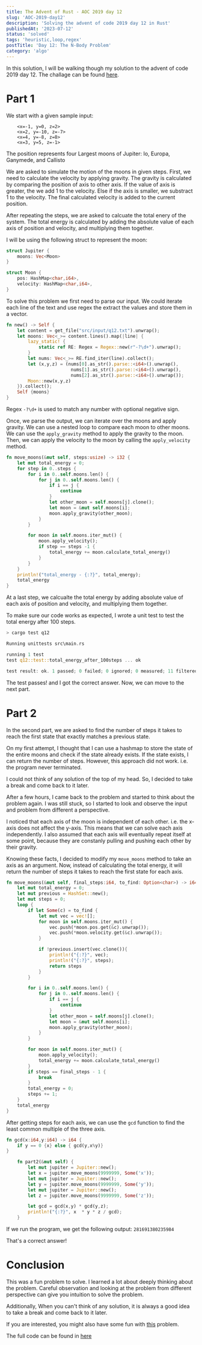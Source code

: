 ```yaml
---
title: The Advent of Rust - AOC 2019 day 12
slug: 'AOC-2019-day12'
description: 'Solving the advent of code 2019 day 12 in Rust'
publishedAt: '2023-07-12'
status: 'solved'
tags: 'heuristic,loop,regex'
postTitle: 'Day 12: The N-Body Problem'
category: 'algo'
---
```


In this solution, I will be walking though my solution to the advent of code 2019 day 12. The challage can be found [here](https://adventofcode.com/2019/day/12).

# Part 1

We start with a given sample input:

```text
    <x=-1, y=0, z=2>
    <x=2, y=-10, z=-7>
    <x=4, y=-8, z=8>
    <x=3, y=5, z=-1>
```

<Information>
  The position represents four Largest moons of Jupiter: Io, Europa, Ganymede,
  and Callisto
</Information>

We are asked to simulate the motion of the moons in given steps. First, we need to calculate the velocity by applying gravity. The gravity is calculated by comparing the position of axis to other axis. If the value of axis is greater, the we add 1 to the velocity. Else if the axis is smaller, we substract 1 to the velocity. The final calculated velocity is added to the current position.

After repeating the steps, we are asked to calcuate the total enery of the system. The total energy is calculated by adding the absolute value of each axis of position and velocity, and multiplying them together.

I will be using the following struct to represent the moon:

```rust
struct Jupiter {
    moons: Vec<Moon>
}

struct Moon {
    pos: HashMap<char,i64>,
    velocity: HashMap<char,i64>,
}
```

To solve this problem we first need to parse our input. We could iterate each line of the text and use regex the extract the values and store them in a vector.

```rust
fn new() -> Self {
    let content = get_file("src/input/q12.txt").unwrap();
    let moons: Vec<_>= content.lines().map(|line| {
        lazy_static! {
            static ref RE: Regex = Regex::new(r"-?\d+").unwrap();
        }
        let nums: Vec<_>= RE.find_iter(line).collect();
        let (x,y,z) = (nums[0].as_str().parse::<i64>().unwrap(),
                        nums[1].as_str().parse::<i64>().unwrap(),
                        nums[2].as_str().parse::<i64>().unwrap());
        Moon::new(x,y,z)
    }).collect();
    Self {moons}
}
```

Regex `-?\d+` is used to match any number with optional negative sign.

Once, we parse the output, we can iterate over the moons and apply gravity. We can use a nested loop to compare each moon to other moons. We can use the `apply_gravity` method to apply the gravity to the moon.
Then, we can apply the velocity to the moon by calling the `apply_velocity` method.

```rust
fn move_moons(&mut self, steps:usize) -> i32 {
    let mut total_energy = 0;
    for step in 0..steps {
        for i in 0..self.moons.len() {
            for j in 0..self.moons.len() {
                if i == j {
                    continue
                }
                let other_moon = self.moons[j].clone();
                let moon = &mut self.moons[i];
                moon.apply_gravity(other_moon);
            }
        }

        for moon in self.moons.iter_mut() {
            moon.apply_velocity();
            if step == steps -1 {
                total_energy += moon.calculate_total_energy()
            }
        }
    }
    println!("total_energy - {:?}", total_energy);
    total_energy
}
```

At a last step, we calcualte the total energy by adding absolute value of each axis of position and velocity, and multiplying them together.

To make sure our code works as expected, I wrote a unit test to test the total energy after 100 steps.

```rust
> cargo test q12

Running unittests src\main.rs

running 1 test
test q12::test::total_energy_after_100steps ... ok

test result: ok. 1 passed; 0 failed; 0 ignored; 0 measured; 11 filtered out; finished in 0.01s
```

The test passes! and I got the correct answer. Now, we can move to the next part.

# Part 2

In the second part, we are asked to find the number of steps it takes to reach the first state that exactly matches a previous state.

On my first attempt, I thought that I can use a hashmap to store the state of the entire moons and check if the state already exists. If the state exists, I can return the number of steps. However, this approach did not work. i.e. the program never terminated.

I could not think of any solution of the top of my head. So, I decided to take a break and come back to it later.

After a few hours, I came back to the problem and started to think about the problem again. I was still stuck, so I started to look and observe the input and problem from different a perspective.

I noticed that each axis of the moon is independent of each other. i.e. the x-axis does not affect the y-axis. This means that we can solve each axis independently. I also assumed that each axis will eventually repeat itself at some point, because they are constanly pulling and pushing each other by their gravity.

Knowing these facts, I decided to modify my `move_moons` method to take an axis as an argument. Now, instead of calculating the total energy, it will return the number of steps it takes to reach the first state for each axis.

```rust
fn move_moons(&mut self, final_steps:i64, to_find: Option<char>) -> i64 {
    let mut total_energy = 0;
    let mut previous = HashSet::new();
    let mut steps = 0;
    loop {
        if let Some(c) = to_find {
            let mut vec = vec![];
            for moon in self.moons.iter_mut() {
                vec.push(*moon.pos.get(&c).unwrap());
                vec.push(*moon.velocity.get(&c).unwrap());
            }

            if !previous.insert(vec.clone()){
                println!("{:?}", vec);
                println!("{:?}", steps);
                return steps
            }
        }

        for i in 0..self.moons.len() {
            for j in 0..self.moons.len() {
                if i == j {
                    continue
                }
                let other_moon = self.moons[j].clone();
                let moon = &mut self.moons[i];
                moon.apply_gravity(other_moon);
            }
        }

        for moon in self.moons.iter_mut() {
            moon.apply_velocity();
            total_energy += moon.calculate_total_energy()
        }
        if steps == final_steps - 1 {
            break
        }
        total_energy = 0;
        steps += 1;
    }
    total_energy
}
```

After getting steps for each axis, we can use the `gcd` function to find the least common multiple of the three axis.

```rust
fn gcd(x:i64,y:i64) -> i64 {
    if y == 0 {x} else { gcd(y,x%y)}
}

    fn part2(&mut self) {
        let mut jupiter = Jupiter::new();
        let x = jupiter.move_moons(9999999, Some('x'));
        let mut jupiter = Jupiter::new();
        let y = jupiter.move_moons(9999999, Some('y'));
        let mut jupiter = Jupiter::new();
        let z = jupiter.move_moons(9999999, Some('z'));

        let gcd = gcd(x,y) * gcd(y,z);
        println!("{:?}", x  * y * z / gcd);
    }
```

If we run the program, we get the following output: `281691380235984`

That's a correct answer!

# Conclusion

This was a fun problem to solve. I learned a lot about deeply thinking about the problem. Careful observation and looking at the problem from different perspective can give you intuition to solve the problem.

Additionally, When you can't think of any solution, it is always a good idea to take a break and come back to it later.

If you are interested, you might also have some fun with [this](https://adventofcode.com/2019/day/12) problem.

The full code can be found in [here](https://github.com/tomhyhan/advent_rust/blob/main/advent-2019/src/q12.rs)
